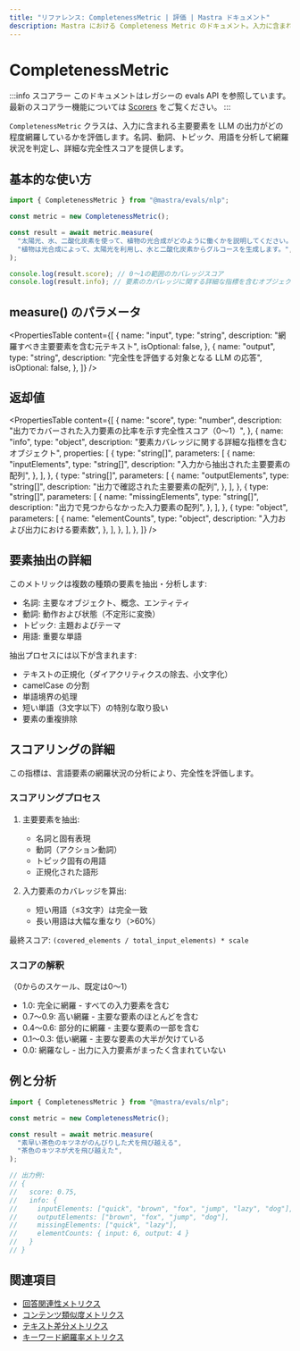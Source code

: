 ```yaml
---
title: "リファレンス: CompletenessMetric | 評価 | Mastra ドキュメント"
description: Mastra における Completeness Metric のドキュメント。入力に含まれる主要な要素を、LLM の出力がどれだけ網羅できているかを評価します。
---
```


# CompletenessMetric

:::info スコアラー
このドキュメントはレガシーの evals API を参照しています。最新のスコアラー機能については [Scorers](/docs/scorers/overview) をご覧ください。
:::

`CompletenessMetric` クラスは、入力に含まれる主要要素を LLM の出力がどの程度網羅しているかを評価します。名詞、動詞、トピック、用語を分析して網羅状況を判定し、詳細な完全性スコアを提供します。

## 基本的な使い方

```typescript
import { CompletenessMetric } from "@mastra/evals/nlp";

const metric = new CompletenessMetric();

const result = await metric.measure(
  "太陽光、水、二酸化炭素を使って、植物の光合成がどのように働くかを説明してください。",
  "植物は光合成によって、太陽光を利用し、水と二酸化炭素からグルコースを生成します。",
);

console.log(result.score); // 0〜1の範囲のカバレッジスコア
console.log(result.info); // 要素のカバレッジに関する詳細な指標を含むオブジェクト
```


## measure() のパラメータ

<PropertiesTable
  content={[
    {
      name: "input",
      type: "string",
      description: "網羅すべき主要要素を含む元テキスト",
      isOptional: false,
    },
    {
      name: "output",
      type: "string",
      description: "完全性を評価する対象となる LLM の応答",
      isOptional: false,
    },
  ]}
/>

## 返却値

<PropertiesTable
  content={[
    {
      name: "score",
      type: "number",
      description:
        "出力でカバーされた入力要素の比率を示す完全性スコア（0〜1）",
    },
    {
      name: "info",
      type: "object",
      description: "要素カバレッジに関する詳細な指標を含むオブジェクト",
      properties: [
        {
          type: "string[]",
          parameters: [
            {
              name: "inputElements",
              type: "string[]",
              description: "入力から抽出された主要要素の配列",
            },
          ],
        },
        {
          type: "string[]",
          parameters: [
            {
              name: "outputElements",
              type: "string[]",
              description: "出力で確認された主要要素の配列",
            },
          ],
        },
        {
          type: "string[]",
          parameters: [
            {
              name: "missingElements",
              type: "string[]",
              description: "出力で見つからなかった入力要素の配列",
            },
          ],
        },
        {
          type: "object",
          parameters: [
            {
              name: "elementCounts",
              type: "object",
              description: "入力および出力における要素数",
            },
          ],
        },
      ],
    },
  ]}
/>

## 要素抽出の詳細

このメトリックは複数の種類の要素を抽出・分析します:

- 名詞: 主要なオブジェクト、概念、エンティティ
- 動詞: 動作および状態（不定形に変換）
- トピック: 主題およびテーマ
- 用語: 重要な単語

抽出プロセスには以下が含まれます:

- テキストの正規化（ダイアクリティクスの除去、小文字化）
- camelCase の分割
- 単語境界の処理
- 短い単語（3文字以下）の特別な取り扱い
- 要素の重複排除

## スコアリングの詳細

この指標は、言語要素の網羅状況の分析により、完全性を評価します。

### スコアリングプロセス

1. 主要要素を抽出:
   - 名詞と固有表現
   - 動詞（アクション動詞）
   - トピック固有の用語
   - 正規化された語形

2. 入力要素のカバレッジを算出:
   - 短い用語（≤3文字）は完全一致
   - 長い用語は大幅な重なり（>60%）

最終スコア: `(covered_elements / total_input_elements) * scale`

### スコアの解釈

（0からのスケール、既定は0～1）

- 1.0: 完全に網羅 - すべての入力要素を含む
- 0.7～0.9: 高い網羅 - 主要な要素のほとんどを含む
- 0.4～0.6: 部分的に網羅 - 主要な要素の一部を含む
- 0.1～0.3: 低い網羅 - 主要な要素の大半が欠けている
- 0.0: 網羅なし - 出力に入力要素がまったく含まれていない

## 例と分析

```typescript
import { CompletenessMetric } from "@mastra/evals/nlp";

const metric = new CompletenessMetric();

const result = await metric.measure(
  "素早い茶色のキツネがのんびりした犬を飛び越える",
  "茶色のキツネが犬を飛び越えた",
);

// 出力例:
// {
//   score: 0.75,
//   info: {
//     inputElements: ["quick", "brown", "fox", "jump", "lazy", "dog"],
//     outputElements: ["brown", "fox", "jump", "dog"],
//     missingElements: ["quick", "lazy"],
//     elementCounts: { input: 6, output: 4 }
//   }
// }
```


## 関連項目

- [回答関連性メトリクス](./answer-relevancy)
- [コンテンツ類似度メトリクス](./content-similarity)
- [テキスト差分メトリクス](./textual-difference)
- [キーワード網羅率メトリクス](./keyword-coverage)